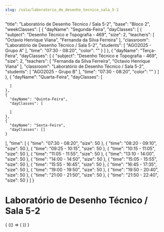 ```yaml
---
slug: /sala/laboratorio_de_desenho_tecnico_sala_5-2
---
```


  "title": "Laboratório de Desenho Técnico / Sala 5-2",
  "base": "Bloco 2",
  "weekClasses": [
    {
      "dayName": "Segunda-Feira",
      "dayClasses": [
        {
          "subject": "Desenho Técnico e Topografia - 469",
          "size": 2,
          "teachers": [
            "Octavio Henrique Viana",
            "Fernanda da Silva Ferreira"
          ],
          "classroom": "Laboratório de Desenho Técnico / Sala 5-2",
          "students": [
            "AGO2025 - Grupo A"
          ],
          "time": "07:30 - 08:20",
          "color": ""
        }
      ]
    },
    {
      "dayName": "Terça-Feira",
      "dayClasses": [
        {
          "subject": "Desenho Técnico e Topografia - 469",
          "size": 2,
          "teachers": [
            "Fernanda da Silva Ferreira",
            "Octavio Henrique Viana"
          ],
          "classroom": "Laboratório de Desenho Técnico / Sala 5-2",
          "students": [
            "AGO2025 - Grupo B"
          ],
          "time": "07:30 - 08:20",
          "color": ""
        }
      ]
    },
    {
      "dayName": "Quarta-Feira",
      "dayClasses": [
        
      ]
    },
    {
      "dayName": "Quinta-Feira",
      "dayClasses": [
        
      ]
    },
    {
      "dayName": "Sexta-Feira",
      "dayClasses": []
    }
  ],
  "time": [
    {
      "time": "07:30 - 08:20",
      "size": 50
    },
    {
      "time": "08:20 - 09:10",
      "size": 50
    },
    {
      "time": "09:25 - 10:15",
      "size": 50
    },
    {
      "time": "10:15 - 11:05",
      "size": 50
    },
    {
      "time": "11:05 - 11:55",
      "size": 50
    },
    {
      "time": "13:10 - 14:00",
      "size": 50
    },
    {
      "time": "14:00 - 14:50",
      "size": 50
    },
    {
      "time": "15:05 - 15:55",
      "size": 50
    },
    {
      "time": "15:55 - 16:45",
      "size": 50
    },
    {
      "time": "16:45 - 17:35",
      "size": 50
    },
    {
      "time": "19:00 - 19:50",
      "size": 50
    },
    {
      "time": "19:50 - 20:40",
      "size": 50
    },
    {
      "time": "21:00 - 21:50",
      "size": 50
    },
    {
      "time": "21:50 - 22:40",
      "size": 50
    }
  ]
}

# Laboratório de Desenho Técnico / Sala 5-2

<div>
  {
    <BrowserOnly>
      {() => (
        <Grid
          title={data.title}
          weekClasses={data.weekClasses}
          time={data.time}
        />
      )}
    </BrowserOnly>
  }
</div>
